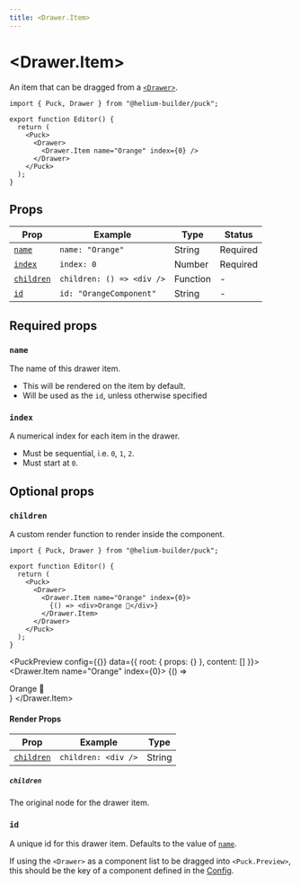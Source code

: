 ```yaml
---
title: <Drawer.Item>
---
```



# \<Drawer.Item\>

An item that can be dragged from a [`<Drawer>`](drawer).

```tsx {7} copy
import { Puck, Drawer } from "@helium-builder/puck";

export function Editor() {
  return (
    <Puck>
      <Drawer>
        <Drawer.Item name="Orange" index={0} />
      </Drawer>
    </Puck>
  );
}
```

## Props

| Prop                    | Example                   | Type     | Status   |
| ----------------------- | ------------------------- | -------- | -------- |
| [`name`](#name)         | `name: "Orange"`          | String   | Required |
| [`index`](#index)       | `index: 0`                | Number   | Required |
| [`children`](#children) | `children: () => <div />` | Function | -        |
| [`id`](#id)             | `id: "OrangeComponent"`   | String   | -        |

## Required props

### `name`

The name of this drawer item.

- This will be rendered on the item by default.
- Will be used as the `id`, unless otherwise specified

### `index`

A numerical index for each item in the drawer.

- Must be sequential, i.e. `0`, `1`, `2`.
- Must start at `0`.

## Optional props

### `children`

A custom render function to render inside the component.

```tsx {8} copy
import { Puck, Drawer } from "@helium-builder/puck";

export function Editor() {
  return (
    <Puck>
      <Drawer>
        <Drawer.Item name="Orange" index={0}>
          {() => <div>Orange 🍊</div>}
        </Drawer.Item>
      </Drawer>
    </Puck>
  );
}
```

<PuckPreview config={{}} data={{ root: { props: {} }, content: [] }}>
  <Drawer>
    <Drawer.Item name="Orange" index={0}>
      {() => <div>Orange 🍊</div>}
    </Drawer.Item>
  </Drawer>
</PuckPreview>

#### Render Props

| Prop                      | Example             | Type   |
| ------------------------- | ------------------- | ------ |
| [`children`](#children-1) | `children: <div />` | String |

##### `children`

The original node for the drawer item.

### `id`

A unique id for this drawer item. Defaults to the value of [`name`](#name).

If using the `<Drawer>` as a component list to be dragged into `<Puck.Preview>`, this should be the key of a component defined in the [Config](/docs/api-reference/configuration/config).
